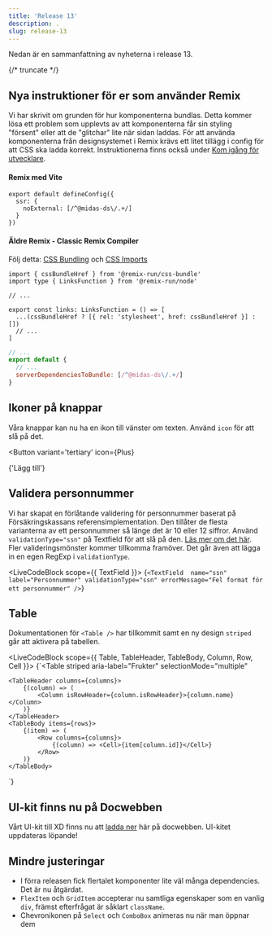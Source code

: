 ```yaml
---
title: 'Release 13'
description: .
slug: release-13
---
```



Nedan är en sammanfattning av nyheterna i release 13.

{/* truncate */}

## Nya instruktioner för er som använder Remix

Vi har skrivit om grunden för hur komponenterna bundlas. Detta kommer lösa ett problem som upplevts av att komponenterna får sin styling "försent" eller att de "glitchar" lite när sidan laddas. För att använda komponenterna från designsystemet i Remix krävs ett litet tillägg i config för att CSS ska ladda korrekt. Instruktionerna finns också under [Kom igång för utvecklare](/get-started/develop/).

#### Remix med Vite

```tsx {2-4} title="vite.config.ts"
export default defineConfig({
  ssr: {
    noExternal: [/^@midas-ds\/.+/]
  }
})
```

#### Äldre Remix - Classic Remix Compiler

Följ detta: [CSS Bundling](https://remix.run/docs/en/main/styling/bundling) och [CSS Imports](https://remix.run/docs/en/main/styling/css-imports)

```tsx title="root.tsx"
import { cssBundleHref } from '@remix-run/css-bundle'
import type { LinksFunction } from '@remix-run/node'

// ...

export const links: LinksFunction = () => [
  ...(cssBundleHref ? [{ rel: 'stylesheet', href: cssBundleHref }] : [])
  // ...
]
```

```js {4} title="remix.config.js"
// ...
export default {
  // ...
  serverDependenciesToBundle: [/^@midas-ds\/.+/]
}
```

## Ikoner på knappar

Våra knappar kan nu ha en ikon till vänster om texten. Använd `icon` för att slå på det.

<Button
  variant='tertiary'
  icon={Plus}
>
  {'Lägg till'}
</Button>

## Validera personnummer

Vi har skapat en förlåtande validering för personnummer baserat på Försäkringskassans referensimplementation. Den tillåter de flesta varianterna av ett personnummer så länge det är 10 eller 12 siffror. Använd `validationType="ssn"` på Textfield för att slå på den. [Läs mer om det här](/components/textfield/#personnummer). Fler valideringsmönster kommer tillkomma framöver. Det går även att lägga in en egen RegExp i `validationType`.

<LiveCodeBlock scope={{ TextField }}>
  {`<TextField 
    name="ssn"
    label="Personnummer"
    validationType="ssn"
    errorMessage="Fel format för ett personnummer"
/>`}
</LiveCodeBlock>

## Table

Dokumentationen för `<Table />` har tillkommit samt en ny design `striped` går att aktivera på tabellen.

<LiveCodeBlock scope={{ Table, TableHeader, TableBody, Column, Row, Cell }}>
  {`<Table
    striped
    aria-label="Frukter"
    selectionMode="multiple"
>
    <TableHeader columns={columns}>
        {(column) => (
            <Column isRowHeader={column.isRowHeader}>{column.name}</Column>
        )}
    </TableHeader>
    <TableBody items={rows}>
        {(item) => (
            <Row columns={columns}>
                {(column) => <Cell>{item[column.id]}</Cell>}
            </Row>
        )}
    </TableBody>
</Table>`}
</LiveCodeBlock>

## UI-kit finns nu på Docwebben

Vårt UI-kit till XD finns nu att [ladda ner](/get-started/design/) här på docwebben. UI-kitet uppdateras löpande!

## Mindre justeringar

- I förra releasen fick flertalet komponenter lite väl många dependencies. Det är nu åtgärdat.
- `FlexItem` och `GridItem` accepterar nu samtliga egenskaper som en vanlig `div`, främst efterfrågat är såklart `className`.
- Chevronikonen på `Select` och `ComboBox` animeras nu när man öppnar dem
